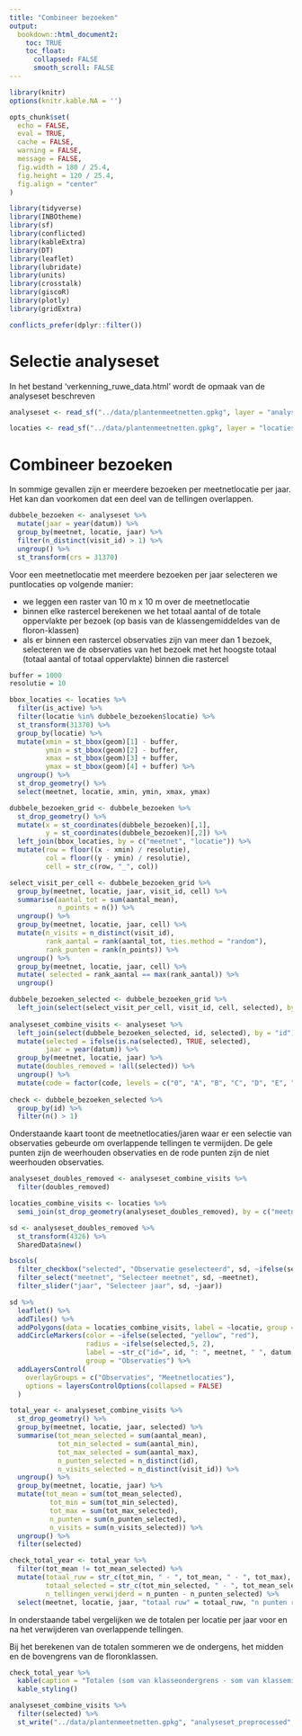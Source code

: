 ```yaml
---
title: "Combineer bezoeken"
output:
  bookdown::html_document2:
    toc: TRUE
    toc_float:
      collapsed: FALSE
      smooth_scroll: FALSE
---
```


```r
library(knitr)
options(knitr.kable.NA = '')

opts_chunk$set(
  echo = FALSE, 
  eval = TRUE,
  cache = FALSE,
  warning = FALSE,
  message = FALSE,
  fig.width = 180 / 25.4,
  fig.height = 120 / 25.4,
  fig.align = "center"
)

```

```r

library(tidyverse)
library(INBOtheme)
library(sf)
library(conflicted)
library(kableExtra)
library(DT)
library(leaflet)
library(lubridate)
library(units)
library(crosstalk)
library(giscoR)
library(plotly)
library(gridExtra)

conflicts_prefer(dplyr::filter())
```


# Selectie analyseset

In het bestand 'verkenning_ruwe_data.html' wordt de opmaak van de analyseset beschreven 

```r
analyseset <- read_sf("../data/plantenmeetnetten.gpkg", layer = "analyseset")

locaties <- read_sf("../data/plantenmeetnetten.gpkg", layer = "locaties")
```

# Combineer bezoeken

In sommige gevallen zijn er meerdere bezoeken per meetnetlocatie per jaar.
Het kan dan voorkomen dat een deel van de tellingen overlappen.

```r
dubbele_bezoeken <- analyseset %>%
  mutate(jaar = year(datum)) %>%
  group_by(meetnet, locatie, jaar) %>%
  filter(n_distinct(visit_id) > 1) %>%
  ungroup() %>%
  st_transform(crs = 31370)
```

Voor een meetnetlocatie met meerdere bezoeken per jaar selecteren we puntlocaties op volgende manier:

+ we leggen een raster van 10 m x 10 m over de meetnetlocatie
+ binnen elke rastercel berekenen we het totaal aantal of de totale oppervlakte per bezoek (op basis van de klassengemiddeldes van de floron-klassen)
+ als er binnen een rastercel observaties zijn van meer dan 1 bezoek, selecteren we de observaties van het bezoek met het hoogste totaal (totaal aantal of totaal oppervlakte) binnen die rastercel

```r

buffer = 1000
resolutie = 10

bbox_locaties <- locaties %>%
  filter(is_active) %>%
  filter(locatie %in% dubbele_bezoeken$locatie) %>%
  st_transform(31370) %>%
  group_by(locatie) %>%
  mutate(xmin = st_bbox(geom)[1] - buffer,
         ymin = st_bbox(geom)[2] - buffer,
         xmax = st_bbox(geom)[3] + buffer,
         ymax = st_bbox(geom)[4] + buffer) %>%
  ungroup() %>%
  st_drop_geometry() %>%
  select(meetnet, locatie, xmin, ymin, xmax, ymax)

dubbele_bezoeken_grid <- dubbele_bezoeken %>%
  st_drop_geometry() %>%
  mutate(x = st_coordinates(dubbele_bezoeken)[,1],
         y = st_coordinates(dubbele_bezoeken)[,2]) %>%
  left_join(bbox_locaties, by = c("meetnet", "locatie")) %>%
  mutate(row = floor((x - xmin) / resolutie),
         col = floor((y - ymin) / resolutie),
         cell = str_c(row, "_", col)) 

select_visit_per_cell <- dubbele_bezoeken_grid %>%
  group_by(meetnet, locatie, jaar, visit_id, cell) %>%
  summarise(aantal_tot = sum(aantal_mean),
            n_points = n()) %>%
  ungroup() %>%
  group_by(meetnet, locatie, jaar, cell) %>%
  mutate(n_visits = n_distinct(visit_id),
         rank_aantal = rank(aantal_tot, ties.method = "random"),
         rank_punten = rank(n_points)) %>%
  ungroup() %>% 
  group_by(meetnet, locatie, jaar, cell) %>%
  mutate( selected = rank_aantal == max(rank_aantal)) %>%
  ungroup()

dubbele_bezoeken_selected <- dubbele_bezoeken_grid %>%
  left_join(select(select_visit_per_cell, visit_id, cell, selected), by = c("visit_id", "cell")) 
  
analyseset_combine_visits <- analyseset %>%
  left_join(select(dubbele_bezoeken_selected, id, selected), by = "id") %>%
  mutate(selected = ifelse(is.na(selected), TRUE, selected),
         jaar = year(datum)) %>%
  group_by(meetnet, locatie, jaar) %>%
  mutate(doubles_removed = !all(selected)) %>%
  ungroup() %>%
  mutate(code = factor(code, levels = c("0", "A", "B", "C", "D", "E", "F", "G")))
  
check <- dubbele_bezoeken_selected %>%
  group_by(id) %>%
  filter(n() > 1)
```

Onderstaande kaart toont de  meetnetlocaties/jaren waar er een selectie van observaties gebeurde om overlappende tellingen te vermijden. De gele punten zijn de weerhouden observaties en de rode punten zijn de niet weerhouden observaties.


```r

analyseset_doubles_removed <- analyseset_combine_visits %>%
  filter(doubles_removed)

locaties_combine_visits <- locaties %>%
  semi_join(st_drop_geometry(analyseset_doubles_removed), by = c("meetnet", "locatie"))

sd <- analyseset_doubles_removed %>%
  st_transform(4326) %>%
  SharedData$new()

bscols(
  filter_checkbox("selected", "Observatie geselecteerd", sd, ~ifelse(selected, "Ja", "Nee")),
  filter_select("meetnet", "Selecteer meetnet", sd, ~meetnet),
  filter_slider("jaar", "Selecteer jaar", sd, ~jaar))

sd %>%
  leaflet() %>%
  addTiles() %>%
  addPolygons(data = locaties_combine_visits, label = ~locatie, group = "Meetnetlocaties") %>%
  addCircleMarkers(color = ~ifelse(selected, "yellow", "red"), 
                   radius = ~ifelse(selected,5, 2), 
                   label = ~str_c("id=", id, ": ", meetnet, " ", datum, " ", code), 
                   group = "Observaties") %>%
  addLayersControl(
    overlayGroups = c("Observaties", "Meetnetlocaties"),
    options = layersControlOptions(collapsed = FALSE)
  )

```

```r
total_year <- analyseset_combine_visits %>%
  st_drop_geometry() %>%
  group_by(meetnet, locatie, jaar, selected) %>%
  summarise(tot_mean_selected = sum(aantal_mean),
            tot_min_selected = sum(aantal_min),
            tot_max_selected = sum(aantal_max),
            n_punten_selected = n_distinct(id),
            n_visits_selected = n_distinct(visit_id)) %>%
  ungroup() %>%
  group_by(meetnet, locatie, jaar) %>%
  mutate(tot_mean = sum(tot_mean_selected),
          tot_min = sum(tot_min_selected),
          tot_max = sum(tot_max_selected),
          n_punten = sum(n_punten_selected),
          n_visits = sum(n_visits_selected)) %>%
  ungroup() %>%
  filter(selected)

check_total_year <- total_year %>%
  filter(tot_mean != tot_mean_selected) %>%
  mutate(totaal_ruw = str_c(tot_min, " - ", tot_mean, " - ", tot_max),
         totaal_selected = str_c(tot_min_selected, " - ", tot_mean_selected, " - ", tot_max_selected),
         n_tellingen_verwijderd = n_punten - n_punten_selected) %>%
  select(meetnet, locatie, jaar, "totaal ruw" = totaal_ruw, "n punten ruw" = n_punten, "totaal selected" = totaal_selected, "n tellingen verwijderd" = n_tellingen_verwijderd)
```

In onderstaande tabel vergelijken we de totalen per locatie per jaar voor en na het verwijderen van overlappende tellingen.

Bij het berekenen van de totalen sommeren we de ondergens, het midden en de bovengrens van de floronklassen.

```r
check_total_year %>%
  kable(caption = "Totalen (som van klasseondergrens - som van klassemidden - som van klassebovengrens) per locatie per jaar op basis van alle tellingen (totaal_ruw) en na verwijderen na mogelijks overlappende tellingen (totaal_selected)") %>%
  kable_styling()
```

```r
analyseset_combine_visits %>%
  filter(selected) %>%
  st_write("../data/plantenmeetnetten.gpkg", "analyseset_preprocessed", delete_layer = TRUE)
```

